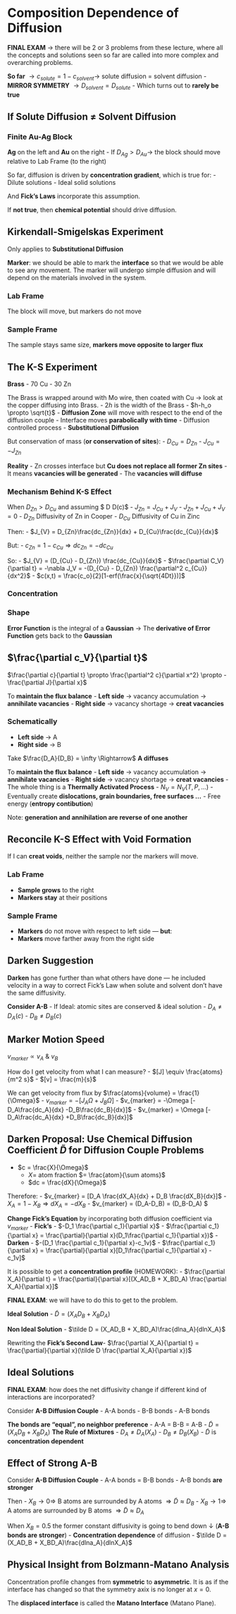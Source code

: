 # Composition Dependence of Diffusion

**FINAL EXAM** $\rightarrow$ there will be 2 or 3 problems from these lecture, where all the concepts and solutions seen so far are called into more complex and overarching problems.

**So far** $\rightarrow c_{solute} = 1 - c_{solvent} \rightarrow$ solute diffusion $=$ solvent diffusion
- **MIRROR SYMMETRY** $\rightarrow D_{solvent} = D_{solute}$
- Which turns out to **rarely be true**

## If Solute Diffusion $\neq$ Solvent Diffusion

### Finite Au-Ag Block

**Ag** on the left and **Au** on the right
- If $D_{Ag} > D_{Au} \rightarrow$ the block should move relative to Lab Frame (to the right)

So far, diffusion is driven by **concentration gradient**, which is true for:
- Dilute solutions
- Ideal solid solutions

And **Fick's Laws** incorporate this assumption.

If **not true**, then **chemical potential** should drive diffusion.

## Kirkendall-Smigelskas Experiment

Only applies to **Substitutional Diffusion**

**Marker**: we should be able to mark the **interface** so that we would be able to see any movement. The marker will undergo simple diffusion and will depend on the materials involved in the system.

### Lab Frame

The block will move, but markers do not move

### Sample Frame

The sample stays same size, **markers move opposite to larger flux**

## The K-S Experiment

**Brass**
- 70 Cu
- 30 Zn

The Brass is wrapped around with Mo wire, then coated with Cu $\rightarrow$ look at the copper diffusing into Brass.
- $2h$ is the width of the Brass
- $h-h_o \propto \sqrt{t}$
    - **Diffusion Zone** will move with respect to the end of the diffusion couple
    - Interface moves **parabolically with time**
    - Diffusion controlled process
    - **Substitutional Diffusion**

But conservation of mass (**or conservation of sites**):
- $D_{Cu} = D_{Zn}$
- $J_{Cu} = -J_{Zn}$

**Reality**
- Zn crosses interface but **Cu does not replace all former Zn sites**
- It means **vacancies will be generated**
- The **vacancies will diffuse**

### Mechanism Behind K-S Effect

When $D_{Zn} > D_{Cu}$ and assuming $ D \neq D(c)$
- $J_{Zn} = J_{Cu} + J_{V}$
- $J_{Zn} + J_{Cu} + J_{V} = 0$
    - $D_{Zn}$ Diffusivity of Zn in Cooper
    - $D_{Cu}$ Diffusivity of Cu in Zinc
    
Then:
- $J_{V} = D_{Zn}\frac{dc_{Zn}}{dx} + D_{Cu}\frac{dc_{Cu}}{dx}$

But:
- $c_{Zn} = 1 - c_{Cu} \Rightarrow dc_{Zn} = -dc_{Cu}$

So:
- $J_{V} = (D_{Cu} - D_{Zn}) \frac{dc_{Cu}}{dx}$
- $\frac{\partial C_V}{\partial t} = -\nabla J_V = -(D_{Cu} - D_{Zn}) \frac{\partial^2 c_{Cu}}{dx^2}$
- $c(x,t) = \frac{c_o}{2}[1-erf(\frac{x}{\sqrt{4Dt}})]$

### Concentration

### Shape

**Error Function** is the integral of a **Gaussian** $\rightarrow$ The **derivative of Error Function** gets back to the **Gaussian**

## $\frac{\partial c_V}{\partial t}$

$\frac{\partial c}{\partial t} \propto \frac{\partial^2 c}{\partial x^2} \propto -\frac{\partial J}{\partial x}$

To **maintain the flux balance**
- **Left side** $\rightarrow$ vacancy accumulation $\rightarrow$ **annihilate vacancies**
- **Right side** $\rightarrow$ vacancy shortage $\rightarrow$ **creat vacancies**

### Schematically

- **Left side** $\rightarrow$ A
- **Right side** $\rightarrow$ B

Take $\frac{D_A}{D_B} = \infty \Rightarrow$ **A diffuses**

To **maintain the flux balance**
- **Left side** $\rightarrow$ vacancy accumulation $\rightarrow$ **annihilate vacancies**
- **Right side** $\rightarrow$ vacancy shortage $\rightarrow$ **creat vacancies**
- The whole thing is a **Thermally Activated Process**
    - $N_V = N_V(T,P,...)$
    - Eventually create **dislocations, grain boundaries, free surfaces ...**
        - Free energy (**entropy contibution**)

Note: **generation and annihilation are reverse of one another**

## Reconcile K-S Effect with Void Formation

If I can **creat voids**, neither the sample nor the markers will move.

### Lab Frame

- **Sample grows** to the right
- **Markers stay** at their positions

### Sample Frame

- **Markers** do not move with respect to left side — **but**:
- **Markers** move farther away from the right side

## Darken Suggestion

**Darken** has gone further than what others have done — he included velocity in a way to correct Fick's Law when solute and solvent don't have the same diffusivity.

**Consider A-B**
- If Ideal: atomic sites are conserved & ideal solution
    - $D_A \neq D_A(c)$
    - $D_B \neq D_B(c)$
    
## Marker Motion Speed

$v_{marker} \propto v_A$ & $v_B$

How do I get velocity from what I can measure?
- $[J] \equiv \frac{atoms}{m^2 s}$
- $[v] = \frac{m}{s}$

We can get velocity from flux by $\frac{atoms}{volume} = \frac{1}{\Omega}$
- $v_{marker} = - [J_A \Omega + J_B \Omega]$
- $v_{marker} = -\Omega [-D_A\frac{dc_A}{dx} -D_B\frac{dc_B}{dx}]$
- $v_{marker} = \Omega [-D_A\frac{dc_A}{dx} +D_B\frac{dc_B}{dx}]$

## Darken Proposal: Use Chemical Diffusion Coefficient $\tilde D$ for Diffusion Couple Problems

- $c = \frac{X}{\Omega}$
    - $X =$ atom fraction $= \frac{atom}{\sum atoms}$
    - $dc = \frac{dX}{\Omega}$
    
Therefore:
- $v_{marker} = [D_A \frac{dX_A}{dx} + D_B \frac{dX_B}{dx}]$
    - $X_A = 1 - X_B \Rightarrow dX_A = - dX_B$
- $v_{marker} = (D_A-D_B)\frac{dX_A}{dx} = (D_B-D_A)\frac{dX_B}{dx} $

**Change Fick's Equation** by incorporating both diffusion coefficient via $v_{marker}$
- **Fick's**
    - $-D_1 \frac{\partial c_1}{\partial x}$
    - $\frac{\partial c_1}{\partial x} = \frac{\partial}{\partial x}(D_1\frac{\partial c_1}{\partial x})$
- **Darken**
    - $-(D_1 \frac{\partial c_1}{\partial x}-c_1v)$
    - $\frac{\partial c_1}{\partial x} = \frac{\partial}{\partial x}[D_1\frac{\partial c_1}{\partial x} -c_1v]$
    
It is possible to get a **concentration profile** (HOMEWORK):
- $\frac{\partial X_A}{\partial t} = \frac{\partial}{\partial x}[(X_AD_B + X_BD_A) \frac{\partial X_A}{\partial x}]$

**FINAL EXAM**: we will have to do this to get to the problem.

**Ideal Solution**
- $\tilde D = (X_AD_B + X_BD_A)$

**Non Ideal Solution**
- $\tilde D = (X_AD_B + X_BD_A)\frac{dlna_A}{dlnX_A}$

Rewriting the **Fick's Second Law**- $\frac{\partial X_A}{\partial t} = \frac{\partial}{\partial x}(\tilde D \frac{\partial X_A}{\partial x})$

## Ideal Solutions

**FINAL EXAM**: how does the net diffusivity change if different kind of interactions are incorporated?

Consider **A-B Diffusion Couple**
- A-A bonds
- B-B bonds
- A-B bonds

**The bonds are "equal", no neighbor preference**
- A-A = B-B = A-B
- $\tilde D = (X_AD_B + X_BD_A)$ **The Rule of Mixtures**
    - $D_A \neq D_A(X_A)$
    - $D_B \neq D_B(X_B)$
    - $\tilde D$ is **concentration dependent**
    
## Effect of Strong A-B

Consider **A-B Diffusion Couple**
- A-A bonds = B-B bonds
- A-B bonds **are stronger**

Then
- $X_B \rightarrow 0 \Rightarrow$ B atoms are surrounded by A atoms $\Rightarrow \tilde D \approx D_B$ 
- $X_B \rightarrow 1 \Rightarrow$ A atoms are surrounded by B atoms $\Rightarrow \tilde D \approx D_A$ 

When $X_B = 0.5$ the former constant diffusivity is going to bend down $\downarrow$ (**A-B bonds are stronger**)
- **Concentration dependence** of diffusion
- $\tilde D = (X_AD_B + X_BD_A)\frac{dlna_A}{dlnX_A}$

## Physical Insight from Bolzmann-Matano Analysis

Concentration profile changes from **symmetric** to **asymmetric**. It is as if the interface has changed so that the symmetry axix is no longer at $x=0$.

The **displaced interface** is called the **Matano Interface** (Matano Plane).

